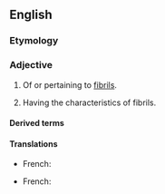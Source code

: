 ==English==

===Etymology===
{{suffix|en|fibril|ar}}

===Adjective===
{{en-adj}}

# {{lb|en|not comparable}} Of or pertaining to [[fibril]]s.
# Having the characteristics of fibrils.

====Derived terms====
{{der3|en
|afibrillar
|antifibrillar
|extrafibrillar
|fibrillarity
|fibrillary
|granulofibrillar
|interfibrillar
|intrafibrillar
|macrofibrillar
|microfibrillar
|myofibrillar
|nanofibrillar
|neurofibrillar
|nonfibrillar
|perifibrillar
|prefibrillar
|protofibrillar
|subfibrillar
|tonofibrillar}}

====Translations====
{{trans-top|of or pertaining to fibrils}}
* French: {{t+|fr|fibrillaire|m|f}}
{{trans-mid}}
{{trans-bottom}}

{{trans-top|having the characteristics of fibrils}}
* French: {{t+|fr|fibrillaire|m|f}}
{{trans-mid}}
{{trans-bottom}}